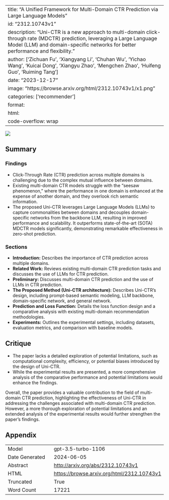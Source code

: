 
---
title: "A Unified Framework for Multi-Domain CTR Prediction via Large Language Models"
id: "2312.10743v1"
description: "Uni-CTR is a new approach to multi-domain click-through rate (MDCTR) prediction, leveraging a Large Language Model (LLM) and domain-specific networks for better performance and flexibility."
author: ['Zichuan Fu', 'Xiangyang Li', 'Chuhan Wu', 'Yichao Wang', 'Kuicai Dong', 'Xiangyu Zhao', 'Mengchen Zhao', 'Huifeng Guo', 'Ruiming Tang']
date: "2023-12-17"
image: "https://browse.arxiv.org/html/2312.10743v1/x1.png"
categories: ['recommender']
format:
  html:
    code-overflow: wrap
---

![](https://browse.arxiv.org/html/2312.10743v1/x1.png)

## Summary

### Findings
- Click-Through Rate (CTR) prediction across multiple domains is challenging due to the complex mutual influence between domains.
- Existing multi-domain CTR models struggle with the "seesaw phenomenon," where the performance in one domain is enhanced at the expense of another domain, and they overlook rich semantic information.
- The proposed Uni-CTR leverages Large Language Models (LLMs) to capture commonalities between domains and decouples domain-specific networks from the backbone LLM, resulting in improved performance and scalability. It outperforms state-of-the-art (SOTA) MDCTR models significantly, demonstrating remarkable effectiveness in zero-shot prediction.

### Sections
- **Introduction:** Describes the importance of CTR prediction across multiple domains.
- **Related Work:** Reviews existing multi-domain CTR prediction tasks and discusses the use of LLMs for CTR prediction.
- **Preliminary:** Discusses multi-domain CTR prediction and the use of LLMs in CTR prediction.
- **The Proposed Method (Uni-CTR architecture):** Describes Uni-CTR's design, including prompt-based semantic modeling, LLM backbone, domain-specific network, and general network.
- **Prediction and Loss Function:** Details the loss function design and a comparative analysis with existing multi-domain recommendation methodologies.
- **Experiments:** Outlines the experimental settings, including datasets, evaluation metrics, and comparison with baseline models.

## Critique
- The paper lacks a detailed exploration of potential limitations, such as computational complexity, efficiency, or potential biases introduced by the design of Uni-CTR.
- While the experimental results are presented, a more comprehensive analysis of the comparative performance and potential limitations would enhance the findings.

Overall, the paper provides a valuable contribution to the field of multi-domain CTR prediction, highlighting the effectiveness of Uni-CTR in addressing the challenges associated with multi-domain CTR prediction. However, a more thorough exploration of potential limitations and an extended analysis of the experimental results would further strengthen the paper's findings.

## Appendix

|          |          |
|----------|----------|
| Model     | gpt-3.5-turbo-1106       |
| Date Generated     | 2024-06-05       |
| Abstract | [http://arxiv.org/abs/2312.10743v1](http://arxiv.org/abs/2312.10743v1)        |
| HTML     | [https://browse.arxiv.org/html/2312.10743v1](https://browse.arxiv.org/html/2312.10743v1)       |
| Truncated       | True       |
| Word Count       | 17221       |